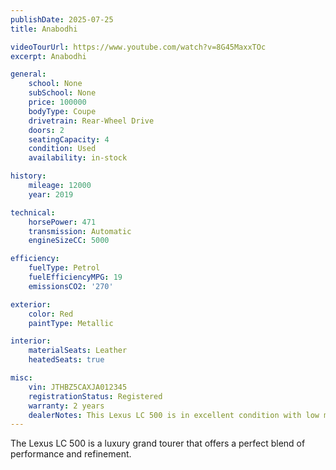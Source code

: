 ```yaml
---
publishDate: 2025-07-25
title: Anabodhi

videoTourUrl: https://www.youtube.com/watch?v=8G45MaxxTOc
excerpt: Anabodhi

general:
    school: None
    subSchool: None
    price: 100000
    bodyType: Coupe
    drivetrain: Rear-Wheel Drive
    doors: 2
    seatingCapacity: 4
    condition: Used
    availability: in-stock

history:
    mileage: 12000
    year: 2019

technical:
    horsePower: 471
    transmission: Automatic
    engineSizeCC: 5000

efficiency:
    fuelType: Petrol
    fuelEfficiencyMPG: 19
    emissionsCO2: '270'

exterior:
    color: Red
    paintType: Metallic

interior:
    materialSeats: Leather
    heatedSeats: true

misc:
    vin: JTHBZ5CAXJA012345
    registrationStatus: Registered
    warranty: 2 years
    dealerNotes: This Lexus LC 500 is in excellent condition with low mileage.
---
```


The Lexus LC 500 is a luxury grand tourer that offers a perfect blend of performance and refinement.
